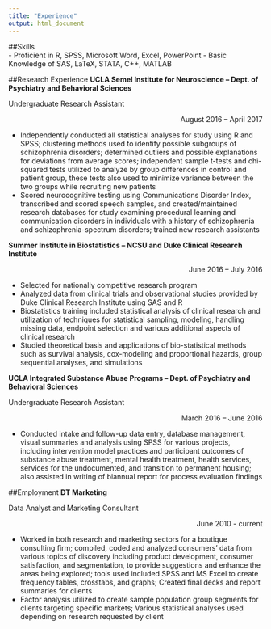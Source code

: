 ```yaml
---
title: "Experience"
output: html_document
---
```


##Skills	
-	Proficient in R, SPSS, Microsoft Word, Excel, PowerPoint
-	Basic Knowledge of SAS, LaTeX, STATA, C++, MATLAB


##Research Experience
__UCLA Semel Institute for Neuroscience – Dept. of Psychiatry and Behavioral Sciences__

Undergraduate Research Assistant <p style='text-align: right;'>August 2016 – April 2017</p>

-	Independently conducted all statistical analyses for study using R and SPSS; clustering methods used to identify possible subgroups of schizophrenia disorders; determined outliers and possible explanations for deviations from average scores; independent sample t-tests and chi-squared tests utilized to analyze by group differences in control and patient group, these tests also used to minimize variance between the two groups while recruiting new patients
-	Scored neurocognitive testing using Communications Disorder Index, transcribed and scored speech samples, and created/maintained research databases for study examining procedural learning and communication disorders in individuals with a history of schizophrenia and schizophrenia-spectrum disorders; trained new research assistants


__Summer Institute in Biostatistics – NCSU and Duke Clinical Research Institute__  <p style='text-align: right;'>June 2016 – July 2016</p>


-	Selected for nationally competitive research program
-	Analyzed data from clinical trials and observational studies provided by Duke Clinical Research Institute using SAS and R
-	Biostatistics training included statistical analysis of clinical research and utilization of techniques for statistical sampling, modeling, handling missing data, endpoint selection and various additional aspects of clinical research
-	Studied theoretical basis and applications of bio-statistical methods such as survival analysis, cox-modeling and proportional hazards, group sequential analyses, and simulations


__UCLA Integrated Substance Abuse Programs – Dept. of Psychiatry and Behavioral Sciences__

Undergraduate Research Assistant <p style='text-align: right;'>March 2016 – June 2016</p>

-	Conducted intake and follow-up data entry, database management, visual summaries and analysis using SPSS for various projects, including intervention model practices and participant outcomes of substance abuse treatment, mental health treatment, health services, services for the undocumented, and transition to permanent housing; also assisted in writing of biannual report for process evaluation findings

##Employment
__DT Marketing__

Data Analyst and Marketing Consultant <p style='text-align: right;'>June 2010 - current</p> 

-	Worked in both research and marketing sectors for a boutique consulting firm; compiled, coded and analyzed consumers’ data from various topics of discovery including product development, consumer satisfaction, and segmentation, to provide suggestions and enhance the areas being explored; tools used included SPSS and MS Excel to create frequency tables, crosstabs, and graphs; Created final decks and report summaries for clients
-	Factor analysis utilized to create sample population group segments for clients targeting specific markets; Various statistical analyses used depending on research requested by client
